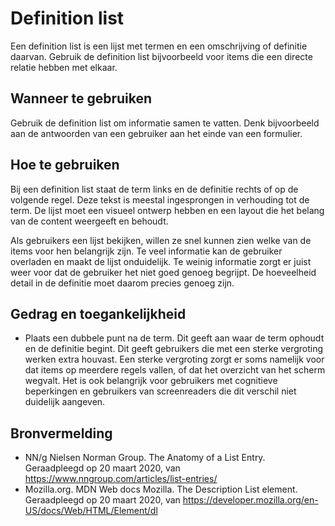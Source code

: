 # Definition list

Een definition list is een lijst met termen en een omschrijving of definitie daarvan. Gebruik de definition list bijvoorbeeld voor items die een directe relatie hebben met elkaar.

## Wanneer te gebruiken

Gebruik de definition list om informatie samen te vatten. Denk bijvoorbeeld aan de antwoorden van een gebruiker aan het einde van een formulier.

## Hoe te gebruiken

Bij een definition list staat de term links en de definitie rechts of op de volgende regel. Deze tekst is meestal ingesprongen in verhouding tot de term. De lijst moet een visueel ontwerp hebben en een layout die het belang van de content weergeeft en behoudt.

Als gebruikers een lijst bekijken, willen ze snel kunnen zien welke van de items voor hen belangrijk zijn. Te veel informatie kan de gebruiker overladen en maakt de lijst onduidelijk. Te weinig informatie zorgt er juist weer voor dat de gebruiker het niet goed genoeg begrijpt. De hoeveelheid detail in de definitie moet daarom precies genoeg zijn.

## Gedrag en toegankelijkheid

- Plaats een dubbele punt na de term. Dit geeft aan waar de term ophoudt en de definitie begint. Dit geeft gebruikers die met een sterke vergroting werken extra houvast. Een sterke vergroting zorgt er soms namelijk voor dat items op meerdere regels vallen, of dat het overzicht van het scherm wegvalt. Het is ook belangrijk voor gebruikers met cognitieve beperkingen en gebruikers van screenreaders die dit verschil niet duidelijk aangeven.

<!--
## Component in context

todo(thomas): Link aanpassen naar juiste locatie
- [Beheer-basis]({{ '/components/detail/beheer-basis' | docPath }}) -->

## Bronvermelding

- NN/g Nielsen Norman Group. The Anatomy of a List Entry. Geraadpleegd op 20 maart 2020, van https://www.nngroup.com/articles/list-entries/
- Mozilla.org. MDN Web docs Mozilla. The Description List element. Geraadpleegd op 20 maart 2020, van https://developer.mozilla.org/en-US/docs/Web/HTML/Element/dl
